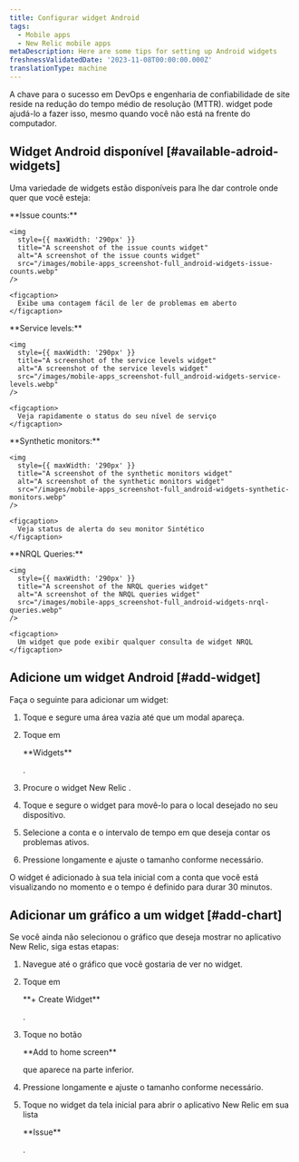 ```yaml
---
title: Configurar widget Android
tags:
  - Mobile apps
  - New Relic mobile apps
metaDescription: Here are some tips for setting up Android widgets
freshnessValidatedDate: '2023-11-08T00:00:00.000Z'
translationType: machine
---
```


A chave para o sucesso em DevOps e engenharia de confiabilidade de site reside na redução do tempo médio de resolução (MTTR). widget pode ajudá-lo a fazer isso, mesmo quando você não está na frente do computador.

## Widget Android disponível [#available-adroid-widgets]

Uma variedade de widgets estão disponíveis para lhe dar controle onde quer que você esteja:

<SideBySide>
  <Side>
    <DNT>
      **Issue counts:**
    </DNT>

    <img
      style={{ maxWidth: '290px' }}
      title="A screenshot of the issue counts widget"
      alt="A screenshot of the issue counts widget"
      src="/images/mobile-apps_screenshot-full_android-widgets-issue-counts.webp"
    />

    <figcaption>
      Exibe uma contagem fácil de ler de problemas em aberto
    </figcaption>
  </Side>

  <Side>
    <DNT>
      **Service levels:**
    </DNT>

    <img
      style={{ maxWidth: '290px' }}
      title="A screenshot of the service levels widget"
      alt="A screenshot of the service levels widget"
      src="/images/mobile-apps_screenshot-full_android-widgets-service-levels.webp"
    />

    <figcaption>
      Veja rapidamente o status do seu nível de serviço
    </figcaption>
  </Side>

  <Side>
    <DNT>
      **Synthetic monitors:**
    </DNT>

    <img
      style={{ maxWidth: '290px' }}
      title="A screenshot of the synthetic monitors widget"
      alt="A screenshot of the synthetic monitors widget"
      src="/images/mobile-apps_screenshot-full_android-widgets-synthetic-monitors.webp"
    />

    <figcaption>
      Veja status de alerta do seu monitor Sintético
    </figcaption>
  </Side>

  <Side>
    <DNT>
      **NRQL Queries:**
    </DNT>

    <img
      style={{ maxWidth: '290px' }}
      title="A screenshot of the NRQL queries widget"
      alt="A screenshot of the NRQL queries widget"
      src="/images/mobile-apps_screenshot-full_android-widgets-nrql-queries.webp"
    />

    <figcaption>
      Um widget que pode exibir qualquer consulta de widget NRQL
    </figcaption>
  </Side>
</SideBySide>

## Adicione um widget Android [#add-widget]

Faça o seguinte para adicionar um widget:

1. Toque e segure uma área vazia até que um modal apareça.

2. Toque em

   <DNT>
     **Widgets**
   </DNT>

   .

3. Procure o widget New Relic .

4. Toque e segure o widget para movê-lo para o local desejado no seu dispositivo.

5. Selecione a conta e o intervalo de tempo em que deseja contar os problemas ativos.

6. Pressione longamente e ajuste o tamanho conforme necessário.

O widget é adicionado à sua tela inicial com a conta que você está visualizando no momento e o tempo é definido para durar 30 minutos.

## Adicionar um gráfico a um widget [#add-chart]

Se você ainda não selecionou o gráfico que deseja mostrar no aplicativo New Relic, siga estas etapas:

1. Navegue até o gráfico que você gostaria de ver no widget.

2. Toque em

   <DNT>
     **+ Create Widget**
   </DNT>

   .

3. Toque no botão

   <DNT>
     **Add to home screen**
   </DNT>

   que aparece na parte inferior.

4. Pressione longamente e ajuste o tamanho conforme necessário.

5. Toque no widget da tela inicial para abrir o aplicativo New Relic em sua lista

   <DNT>
     **Issue**
   </DNT>

   .
